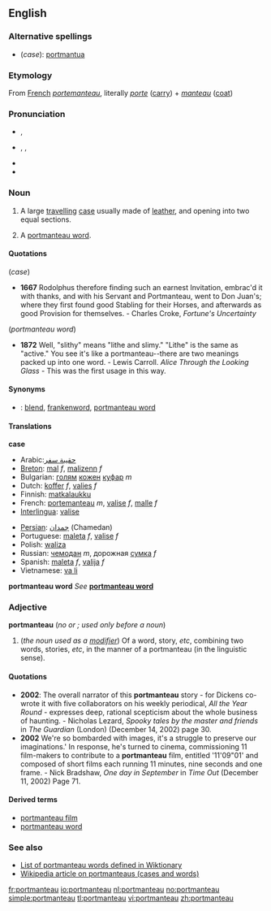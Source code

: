 {{was wotd|2007|March|8}}
==English==
{{wikipedia}}
===Alternative spellings===
*(''case''): [[portmantua]]

===Etymology===
From [[French]] ''[[portemanteau]]'', literally ''[[porte]]'' ([[carry]]) + ''[[manteau#French|manteau]]'' ([[coat]])

===Pronunciation===
*{{italbrac|[[RP]]}} {{IPA|/pɔːtˈmæn.təʊ/}}, {{SAMPA|/pO:t"m{nt@U/}}
*{{italbrac|US}} {{AHD|pôrt'măntō}}, {{IPA|/pɔːrtˈmæntoʊ/}}, {{SAMPA|/pO:rt"m{ntou/}}
*{{audio|en-us-portmanteau-1.ogg|Audio 1 (US)}}
*{{audio|en-us-portmanteau-2.ogg|Audio 2 (US)}}

===Noun===
{{en-noun|pl2=portmanteaux}}

# A large [[travel]]ling [[case]] usually made of [[leather]], and opening into two equal sections.
# {{linguistics}} A [[portmanteau word]]. 

====Quotations====

(''case'')
*'''1667''' Rodolphus therefore finding such an earnest Invitation, embrac'd it with thanks, and with his Servant and Portmanteau, went to Don Juan's; where they first found good Stabling for their Horses, and afterwards as good Provision for themselves. - Charles Croke, ''Fortune's Uncertainty''

(''portmanteau word'')
* '''1872''' Well, "slithy" means "lithe and slimy." "Lithe" is the same as "active." You see it's like a portmanteau--there are two meanings packed up into one word. - Lewis Carroll. ''Alice Through the Looking Glass'' - This was the first usage in this way.

====Synonyms====
*{{italbrac|portmanteau word}}: [[blend]], [[frankenword]], [[portmanteau word]]

====Translations====

'''case'''
{{top}}
*Arabic:[[حقيبة سفر]]
*[[Breton]]: [[mal]] ''f'', [[malizenn]] ''f''
*Bulgarian: [[голям]] [[кожен]] [[куфар]] ''m''
*Dutch: [[koffer]] ''f'', [[valies]] ''f''
*Finnish: [[matkalaukku]]
*French: [[portemanteau]] ''m'', [[valise#French|valise]] ''f'', [[malle#French|malle]] ''f''
*[[Interlingua]]: [[valise#Interlingua|valise]]
{{mid}}
*[[Persian]]: [[چمدان]]  (Chamedan)
*Portuguese: [[maleta#Portuguese|maleta]] ''f'', [[valise#Portuguese|valise]] ''f''
*Polish: [[waliza]] {{f}}
*Russian: [[чемодан]] ''m'', дорожная [[сумка]] ''f''
*Spanish: [[maleta#Spanish|maleta]] ''f'', [[valija]] ''f''
*Vietnamese: [[va li]]
{{bottom}}

'''portmanteau word'''
''See'' '''[[portmanteau word]]'''

===Adjective===
'''portmanteau''' (''no {{compar}} or {{superl}}; used only before a noun'')
#(''the noun used as a [[modifier]]'') Of a word, story, ''etc'', combining two words, stories, ''etc'', in the manner of a portmanteau (in the linguistic sense).

====Quotations====
*'''2002''': The overall narrator of this '''portmanteau''' story - for Dickens co-wrote it with five collaborators on his weekly periodical, ''All the Year Round'' - expresses deep, rational scepticism about the whole business of haunting. - Nicholas Lezard, ''Spooky tales by the master and friends'' in ''The Guardian'' (London) (December 14, 2002) page 30.
*'''2002''' We're so bombarded with images, it's a struggle to preserve our imaginations.' In response, he's turned to cinema, commissioning 11 film-makers to contribute to a '''portmanteau''' film, entitled '11'09"01' and composed of short films each running 11 minutes, nine seconds and one frame. - Nick Bradshaw, ''One day in September'' in ''Time Out'' (December 11, 2002) Page 71.

====Derived terms====
*[[portmanteau film]]
*[[portmanteau word]]

===See also===
*[[:Category:Portmanteaus|List of portmanteau words defined in Wiktionary]]
*[[w:Portmanteau|Wikipedia article on portmanteaus (cases and words)]]

[[fr:portmanteau]]
[[io:portmanteau]]
[[nl:portmanteau]]
[[no:portmanteau]]
[[simple:portmanteau]]
[[tl:portmanteau]]
[[vi:portmanteau]]
[[zh:portmanteau]]
